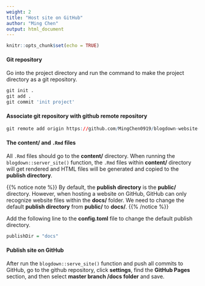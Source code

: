 ```yaml
---
weight: 2
title: "Host site on GitHub"
author: "Ming Chen"
output: html_document
---
```


<style>
pre code, pre, code {
  white-space: pre !important;
  overflow-x: scroll !important;
  word-break: keep-all !important;
  word-wrap: initial !important;
}
</style>

```r
knitr::opts_chunk$set(echo = TRUE)
```

#### Git repository

Go into the project directory and run the command to make the project directory as a git repository.

```r
git init .
git add . 
git commit 'init project'
```

#### Associate git repository with github remote repository

```r
git remote add origin https://github.com/MingChen0919/blogdown-website-with-hugo-theme-learn.git
```

#### The **content/** and `.Rmd` files

All `.Rmd` files should go to the **content/** directory. When running the `blogdown::server_site()` function, the `.Rmd` files within **content/** directory will get rendered and HTML files will be generated and copied to the **publish directory**.

{{% notice note %}}
By default, the **publish directory** is the **public/** directory. However, when hosting a website on GitHub, GitHub can only recognize website files within the **docs/** folder. We need to change the default **publish directory** from **public/** to **docs/**.
{{% /notice %}}

Add the following line to the **config.toml** file to change the default publish directory.

```r
publishDir = "docs"
```


#### Publish site on GitHub

After run the `blogdown::serve_site()` function and push all commits to GitHub, go to the github repository, click **settings**, find the **GitHub Pages** section, and then select **master branch /docs folder** and save.




